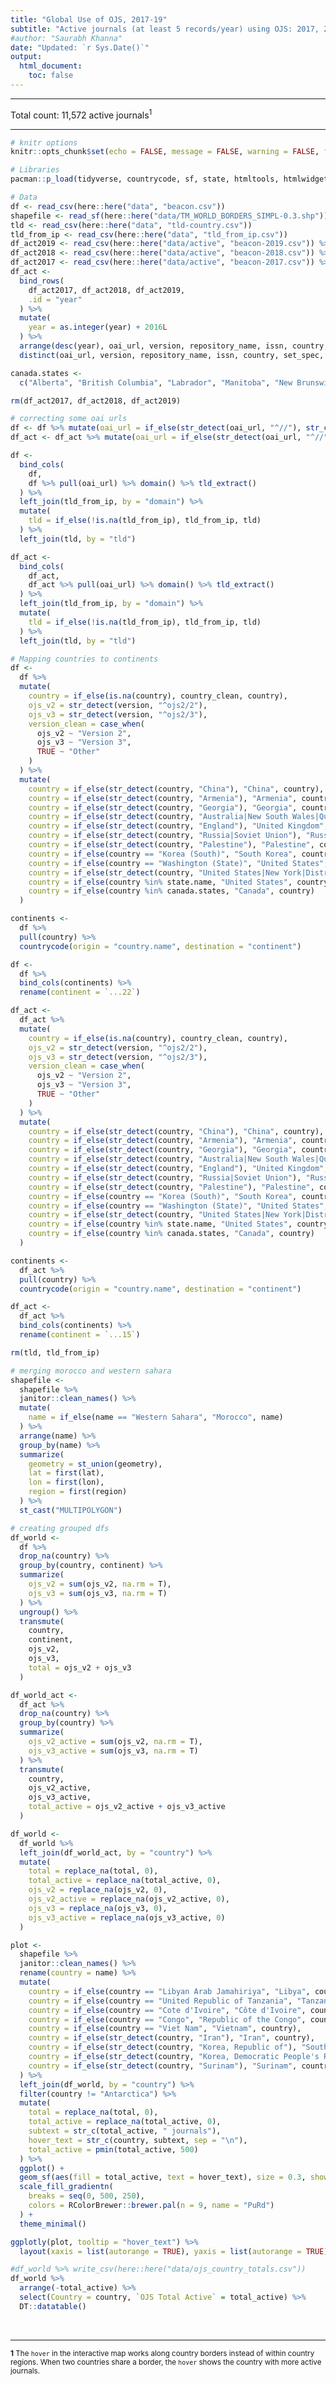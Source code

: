 ```yaml
---
title: "Global Use of OJS, 2017-19"
subtitle: "Active journals (at least 5 records/year) using OJS: 2017, 2018 or 2019"
#author: "Saurabh Khanna"
date: "Updated: `r Sys.Date()`"
output: 
  html_document:
    toc: false
---
```


---

Total count: 11,572 active journals<sup>1</sup>

--- 

```r
# knitr options
knitr::opts_chunk$set(echo = FALSE, message = FALSE, warning = FALSE, fig.retina = 4)
```


```r
# Libraries
pacman::p_load(tidyverse, countrycode, sf, state, htmltools, htmlwidgets, urltools, lubridate, janitor, plotly)

# Data
df <- read_csv(here::here("data", "beacon.csv"))
shapefile <- read_sf(here::here("data/TM_WORLD_BORDERS_SIMPL-0.3.shp"))
tld <- read_csv(here::here("data", "tld-country.csv"))
tld_from_ip <- read_csv(here::here("data", "tld_from_ip.csv"))
df_act2019 <- read_csv(here::here("data/active", "beacon-2019.csv")) %>% select(oai_url, version, repository_name, issn, country, set_spec)
df_act2018 <- read_csv(here::here("data/active", "beacon-2018.csv")) %>% select(oai_url, version, repository_name, issn, country, set_spec)
df_act2017 <- read_csv(here::here("data/active", "beacon-2017.csv")) %>% select(oai_url, version, repository_name, issn, country, set_spec)
df_act <-
  bind_rows(
    df_act2017, df_act2018, df_act2019,
    .id = "year"
  ) %>% 
  mutate(
    year = as.integer(year) + 2016L
  ) %>% 
  arrange(desc(year), oai_url, version, repository_name, issn, country, set_spec) %>% 
  distinct(oai_url, version, repository_name, issn, country, set_spec, .keep_all = T)

canada.states <- 
  c("Alberta", "British Columbia", "Labrador", "Manitoba", "New Brunswick", "Newfoundland", "Nova Scotia", "Nunavut", "North West Terr.", "Ontario", "Prince Edward Is.", "Québec (Province)", "Saskatchewan", "Yukon")

rm(df_act2017, df_act2018, df_act2019)
```


```r
# correcting some oai urls
df <- df %>% mutate(oai_url = if_else(str_detect(oai_url, "^//"), str_c("http:", oai_url), oai_url))
df_act <- df_act %>% mutate(oai_url = if_else(str_detect(oai_url, "^//"), str_c("http:", oai_url), oai_url))
```


```r
df <- 
  bind_cols(
    df,
    df %>% pull(oai_url) %>% domain() %>% tld_extract()
  ) %>% 
  left_join(tld_from_ip, by = "domain") %>%
  mutate(
    tld = if_else(!is.na(tld_from_ip), tld_from_ip, tld)
  ) %>%
  left_join(tld, by = "tld")

df_act <- 
  bind_cols(
    df_act,
    df_act %>% pull(oai_url) %>% domain() %>% tld_extract()
  ) %>% 
  left_join(tld_from_ip, by = "domain") %>%
  mutate(
    tld = if_else(!is.na(tld_from_ip), tld_from_ip, tld)
  ) %>%
  left_join(tld, by = "tld")
```


```r
# Mapping countries to continents
df <-
  df %>% 
  mutate(
    country = if_else(is.na(country), country_clean, country),
    ojs_v2 = str_detect(version, "^ojs2/2"),
    ojs_v3 = str_detect(version, "^ojs2/3"),
    version_clean = case_when(
      ojs_v2 ~ "Version 2",
      ojs_v3 ~ "Version 3",
      TRUE ~ "Other"
    )
  ) %>% 
  mutate(
    country = if_else(str_detect(country, "China"), "China", country),
    country = if_else(str_detect(country, "Armenia"), "Armenia", country),
    country = if_else(str_detect(country, "Georgia"), "Georgia", country),
    country = if_else(str_detect(country, "Australia|New South Wales|Queensland|Victoria"), "Australia", country),
    country = if_else(str_detect(country, "England"), "United Kingdom", country),
    country = if_else(str_detect(country, "Russia|Soviet Union"), "Russia", country),
    country = if_else(str_detect(country, "Palestine"), "Palestine", country),
    country = if_else(country == "Korea (South)", "South Korea", country),
    country = if_else(country == "Washington (State)", "United States", country),
    country = if_else(str_detect(country, "United States|New York|District of Columbia"), "United States", country),
    country = if_else(country %in% state.name, "United States", country),
    country = if_else(country %in% canada.states, "Canada", country)
  )

continents <-
  df %>%
  pull(country) %>% 
  countrycode(origin = "country.name", destination = "continent")

df <- 
  df %>%
  bind_cols(continents) %>% 
  rename(continent = `...22`)

df_act <-
  df_act %>% 
  mutate(
    country = if_else(is.na(country), country_clean, country),
    ojs_v2 = str_detect(version, "^ojs2/2"),
    ojs_v3 = str_detect(version, "^ojs2/3"),
    version_clean = case_when(
      ojs_v2 ~ "Version 2",
      ojs_v3 ~ "Version 3",
      TRUE ~ "Other"
    )
  ) %>% 
  mutate(
    country = if_else(str_detect(country, "China"), "China", country),
    country = if_else(str_detect(country, "Armenia"), "Armenia", country),
    country = if_else(str_detect(country, "Georgia"), "Georgia", country),
    country = if_else(str_detect(country, "Australia|New South Wales|Queensland|Victoria"), "Australia", country),
    country = if_else(str_detect(country, "England"), "United Kingdom", country),
    country = if_else(str_detect(country, "Russia|Soviet Union"), "Russia", country),
    country = if_else(str_detect(country, "Palestine"), "Palestine", country),
    country = if_else(country == "Korea (South)", "South Korea", country),
    country = if_else(country == "Washington (State)", "United States", country),
    country = if_else(str_detect(country, "United States|New York|District of Columbia"), "United States", country),
    country = if_else(country %in% state.name, "United States", country),
    country = if_else(country %in% canada.states, "Canada", country)
  )

continents <-
  df_act %>% 
  pull(country) %>% 
  countrycode(origin = "country.name", destination = "continent")

df_act <- 
  df_act %>%
  bind_cols(continents) %>% 
  rename(continent = `...15`)

rm(tld, tld_from_ip)

# merging morocco and western sahara
shapefile <-
  shapefile %>% 
  janitor::clean_names() %>% 
  mutate(
    name = if_else(name == "Western Sahara", "Morocco", name)
  ) %>%
  arrange(name) %>% 
  group_by(name) %>% 
  summarize(
    geometry = st_union(geometry),
    lat = first(lat),
    lon = first(lon),
    region = first(region)
  ) %>% 
  st_cast("MULTIPOLYGON")
```


```r
# creating grouped dfs
df_world <-
  df %>%
  drop_na(country) %>%   
  group_by(country, continent) %>% 
  summarize(
    ojs_v2 = sum(ojs_v2, na.rm = T),
    ojs_v3 = sum(ojs_v3, na.rm = T)
  ) %>% 
  ungroup() %>% 
  transmute(
    country,
    continent,
    ojs_v2,
    ojs_v3,
    total = ojs_v2 + ojs_v3
  )

df_world_act <-
  df_act %>%
  drop_na(country) %>% 
  group_by(country) %>% 
  summarize(
    ojs_v2_active = sum(ojs_v2, na.rm = T),
    ojs_v3_active = sum(ojs_v3, na.rm = T)
  ) %>% 
  transmute(
    country, 
    ojs_v2_active,
    ojs_v3_active,
    total_active = ojs_v2_active + ojs_v3_active
  )

df_world <-
  df_world %>% 
  left_join(df_world_act, by = "country") %>% 
  mutate(
    total = replace_na(total, 0),
    total_active = replace_na(total_active, 0),
    ojs_v2 = replace_na(ojs_v2, 0),
    ojs_v2_active = replace_na(ojs_v2_active, 0),
    ojs_v3 = replace_na(ojs_v3, 0),
    ojs_v3_active = replace_na(ojs_v3_active, 0)
  )
```


```r
plot <-
  shapefile %>% 
  janitor::clean_names() %>%
  rename(country = name) %>%
  mutate(
    country = if_else(country == "Libyan Arab Jamahiriya", "Libya", country),
    country = if_else(country == "United Republic of Tanzania", "Tanzania", country),
    country = if_else(country == "Cote d'Ivoire", "Côte d'Ivoire", country),
    country = if_else(country == "Congo", "Republic of the Congo", country),
    country = if_else(country == "Viet Nam", "Vietnam", country),
    country = if_else(str_detect(country, "Iran"), "Iran", country),
    country = if_else(str_detect(country, "Korea, Republic of"), "South Korea", country),
    country = if_else(str_detect(country, "Korea, Democratic People's Republic of"), "North Korea", country),
    country = if_else(str_detect(country, "Surinam"), "Surinam", country)
  ) %>%
  left_join(df_world, by = "country") %>% 
  filter(country != "Antarctica") %>% 
  mutate(
    total = replace_na(total, 0),
    total_active = replace_na(total_active, 0),
    subtext = str_c(total_active, " journals"),
    hover_text = str_c(country, subtext, sep = "\n"),
    total_active = pmin(total_active, 500)
  ) %>%
  ggplot() +
  geom_sf(aes(fill = total_active, text = hover_text), size = 0.3, show.legend = FALSE) +
  scale_fill_gradientn(
    breaks = seq(0, 500, 250),
    colors = RColorBrewer::brewer.pal(n = 9, name = "PuRd")
  ) +
  theme_minimal()

ggplotly(plot, tooltip = "hover_text") %>% 
  layout(xaxis = list(autorange = TRUE), yaxis = list(autorange = TRUE))
```


```r
#df_world %>% write_csv(here::here("data/ojs_country_totals.csv"))
df_world %>% 
  arrange(-total_active) %>% 
  select(Country = country, `OJS Total Active` = total_active) %>% 
  DT::datatable()
```



<br/>

---

<small><b>1</b> The `hover` in the interactive map works along country borders instead of within country regions. When two countries share a border, the `hover` shows the country with more active journals.</small>
